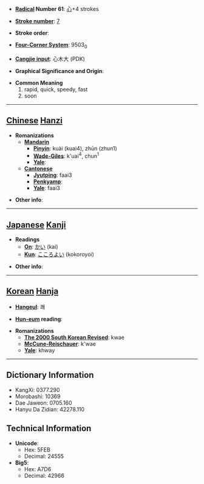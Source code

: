 * '''[[Wiktionary:Chinese radical index| Radical]] Number 61''': [[Wiktionary:Chinese radical index 心|心]]+4 strokes

* '''[[Wiktionary:Chinese total strokes index|Stroke number]]''': [[Wiktionary:Chinese total strokes index 7|7]]

* '''Stroke order''': 

* '''[[Wiktionary:Chinese four corner index|Four-Corner System]]''': 9503<sub>0</sub>

* '''[[Wiktionary:Chinese Cangjie index|Cangjie input]]''': 心木大 (PDK)

* '''Graphical Significance and Origin''': 

* '''Common Meaning'''
*#rapid, quick, speedy, fast
*# soon


----

== [[Chinese]] [[Hanzi]] ==

* '''Romanizations'''
** '''[[Mandarin]]'''
*** '''[[Pinyin]]''': kuài (kuai4), zhūn (zhun1)
*** '''[[Wade-Giles]]''': k'uai<sup>4</sup>, chun<sup>1</sup>
*** '''[[Yale]]''': 
** '''[[Cantonese]]'''
*** '''[[Jyutping]]''': faai3
*** '''[[Penkyamp]]''': 
*** '''[[Yale]]''': faai3

* '''Other info''': 

----

== [[Japanese]] [[Kanji]] ==

* '''Readings'''
** '''[[On]]''': [[かい]] (kai)
** '''[[Kun]]''': [[こころよい]] (kokoroyoi)

* '''Other info''':  

----

== [[Korean]] [[Hanja]] ==

* '''[[Hangeul]]''': 쾌

* '''[[Hun-eum]] reading''': 

* '''Romanizations'''
** '''[[The 2000 South Korean Revised Romanization|The 2000 South Korean Revised]]''': kwae
** '''[[McCune-Reischauer]]''': k'wae
** '''[[Yale]]''': khway

----

== Dictionary Information ==

* KangXi: 0377.290
* Morobashi: 10369
* Dae Jaweon: 0705.160
* Hanyu Da Zidian: 42278.110

== Technical Information ==

* '''Unicode''':
** Hex: 5FEB
** Decimal: 24555
* '''Big5''':
** Hex: A7D6
** Decimal: 42966